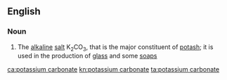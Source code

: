 ==English==

===Noun===
{{wikipedia}}
{{en-noun|-}}

# {{lb|en|inorganic compound}} The [[alkaline]] [[salt]] K<sub>2</sub>CO<sub>3</sub>, that is the major constituent of [[potash]]; it is used in the production of [[glass]] and some [[soap]]s

[[ca:potassium carbonate]]
[[kn:potassium carbonate]]
[[ta:potassium carbonate]]
